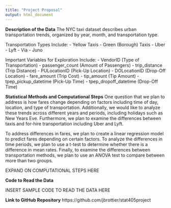 ---
title: "Project Proposal"
output: html_document
---

**Description of the Data**
The NYC taxi dataset describes urban transportation trends, organized by year, month, and transportation type. 

Transportation Types Include:
- Yellow Taxis
- Green (Borough) Taxis
- Uber
- Lyft
- Via
- Juno

Important Variables for Exploration Include:
- VendorID (Type of Transportation)
- passenger_count (Amount of Passengers)
- trip_distance (Trip Distance)
- PULocationID (Pick-Up Location)
- DOLocationID (Drop-Off Location)
- fare_amount (Trip Cost)
- tip_amount (Tip Amount)
- tpep_pickup_datetime (Pick-Up Time)
- tpep_dropoff_datetime (Drop-Off Time) 

**Statistical Methods and Computational Steps**
One question that we plan to address is how fares change depending on factors including time of day, location, and type of transportation.
Additionally, we would like to analyze these trends across different years and periods, including holidays such as New Years Eve.
Furthermore, we plan to examine the differences between taxis and for-hire transportation including Uber and Lyft. 

To address differences in fares, we plan to create a linear regression model to predict fares depending on certain factors.
To analyze the differences in time periods, we plan to use a t-test to determine whether there is a difference in mean rates.
Finally, to examine the differences between transportation methods, we plan to use an ANOVA test to compare between more than two groups.

EXPAND ON COMPUTATIONAL STEPS HERE

**Code to Read the Data**

INSERT SAMPLE CODE TO READ THE DATA HERE

**Link to GitHub Repository**
https://github.com/jbrottier/stat405project      
      
